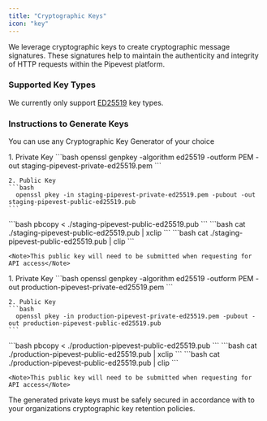 ```yaml
---
title: "Cryptographic Keys"
icon: "key"
---
```


We leverage cryptographic keys to create cryptographic message signatures. These signatures help to maintain the authenticity and integrity of HTTP requests within the Pipevest platform.

### Supported Key Types

We currently only support [ED25519](https://datatracker.ietf.org/doc/html/rfc8032) key types.

### Instructions to Generate Keys

<Note> You can use any Cryptographic Key Generator of your choice</Note>

<Steps>
  <Step title="Generate Staging Keys">
    1. Private Key
    ```bash
      openssl genpkey -algorithm ed25519 -outform PEM -out staging-pipevest-private-ed25519.pem   
    ```

    2. Public Key
    ```bash
      openssl pkey -in staging-pipevest-private-ed25519.pem -pubout -out staging-pipevest-public-ed25519.pub
    ```

  </Step>
  <Step title="Copy Staging Public Key">
    <Tabs>
      <Tab title="MacOs">
        ```bash
          pbcopy < ./staging-pipevest-public-ed25519.pub
        ```
      </Tab>
      <Tab title="Linux">
        ```bash
          cat ./staging-pipevest-public-ed25519.pub | xclip
        ```
      </Tab>
      <Tab title="Windows">
        ```bash
          cat ./staging-pipevest-public-ed25519.pub | clip
        ```
      </Tab>
    </Tabs>

    <Note>This public key will need to be submitted when requesting for API access</Note>

  </Step>
  <Step title="Generate Production Keys">
    1. Private Key
    ```bash
      openssl genpkey -algorithm ed25519 -outform PEM -out production-pipevest-private-ed25519.pem   
    ```

    2. Public Key
    ```bash
      openssl pkey -in production-pipevest-private-ed25519.pem -pubout -out production-pipevest-public-ed25519.pub
    ```

  </Step>
  <Step title="Copy Production Public Key">
    <Tabs>
      <Tab title="MacOs">
        ```bash
          pbcopy < ./production-pipevest-public-ed25519.pub
        ```
      </Tab>
      <Tab title="Linux">
        ```bash
          cat ./production-pipevest-public-ed25519.pub | xclip
        ```
      </Tab>
      <Tab title="Windows">
        ```bash
          cat ./production-pipevest-public-ed25519.pub | clip
        ```
      </Tab>
    </Tabs>

    <Note>This public key will need to be submitted when requesting for API access</Note>

  </Step>
</Steps>

<Info>
  The generated private keys must be safely secured in accordance with to your
  organizations cryptographic key retention policies.
</Info>
